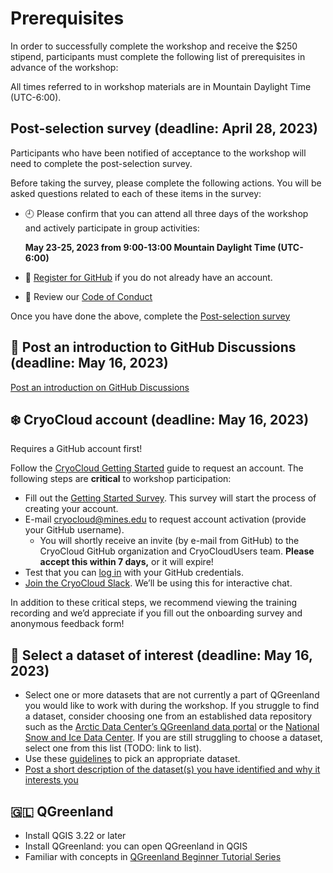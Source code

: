 # Prerequisites

In order to successfully complete the workshop and receive the $250 stipend,
participants must complete the following list of prerequisites in advance of the
workshop:

::: {.callout-note}
All times referred to in workshop materials are in Mountain Daylight Time
(UTC-6:00).
:::

## Post-selection survey (deadline: April 28, 2023)

Participants who have been notified of acceptance to the workshop will need to
complete the post-selection survey.

Before taking the survey, please complete the following actions. You will be
asked questions related to each of these items in the survey:

* 🕘 Please confirm that you can attend all three days of the workshop and actively
  participate in group activities:

  **May 23-25, 2023 from 9:00-13:00 Mountain Daylight Time (UTC-6:00)**
* 🐙 [Register for GitHub](https://github.com/join) if you do not already have an account.
* 📏 Review our [Code of Conduct](/CODE_OF_CONDUCT.md)

Once you have done the above, complete the [Post-selection
survey](https://docs.google.com/forms/d/e/1FAIpQLScnphMXGvCk2_qWDLTTuKTJvEbIvGDxb9Lp9c05CgNz3IYJ3A/viewform?usp=sf_link)


## 🐙 Post an introduction to GitHub Discussions (deadline: May 16, 2023)

[Post an introduction on GitHub
Discussions](https://github.com/orgs/qgreenland-workshop-2023-researcher/discussions/new?category=introductions)


## ❄️ CryoCloud account (deadline: May 16, 2023)

::: {.callout-warning}
Requires a GitHub account first!
:::

Follow the [CryoCloud Getting
Started](https://book.cryointhecloud.com/content/Getting_Started.html) guide to
request an account. The following steps are **critical** to workshop participation:

* Fill out the [Getting Started
  Survey](https://docs.google.com/forms/d/e/1FAIpQLScb2B5LRy7qU9qDfUp5a51n87sumOxivXbQhc02wFX_FxEbXg/viewform).
  This survey will start the process of creating your account.
* E-mail <cryocloud@mines.edu> to request account activation (provide your GitHub
  username).
    * You will shortly receive an invite (by e-mail from GitHub) to the CryoCloud GitHub
      organization and CryoCloudUsers team. **Please accept this within 7 days,** or it
      will expire!
* Test that you can [log in](https://hub.cryointhecloud.com/) with your GitHub
  credentials.
* [Join the CryoCloud
  Slack](https://join.slack.com/t/cryospherecloud/shared_invite/zt-1isgbeuhh-q~cYYKtn_6i3PR1alGca_g).
  We'll be using this for interactive chat.

In addition to these critical steps, we recommend viewing the training recording and
we'd appreciate if you fill out the onboarding survey and anonymous feedback form!


## 💾 Select a dataset of interest (deadline: May 16, 2023)

* Select one or more datasets that are not currently a part of QGreenland you
  would like to work with during the workshop. If you struggle to find a
  dataset, consider choosing one from an established data repository such as
  the [Arctic Data Center's QGreenland data
  portal](https://arcticdata.io/catalog/portals/QGreenland/Data) or the [National
  Snow and Ice Data Center](https://nsidc.org/data/explore-data). If you are
  still struggling to choose a dataset, select one from this list (TODO: link to
  list).
* Use these [guidelines](dataset-selection.md) to pick an appropriate dataset.
* [Post a short description of the dataset(s) you have identified and why it
  interests you](https://github.com/nsidc/qgreenland-2023-researcher-workshop/discussions/new?category=dataset-ideas)


## 🇬🇱 QGreenland

* Install QGIS 3.22 or later
* Install QGreenland: you can open QGreenland in QGIS
* Familiar with concepts in [QGreenland Beginner Tutorial
    Series](https://www.youtube.com/watch?v=gD0vkP5JUmA&list=PLSRiyMridUCwyu-vqpAFtm8bVERgTvs7q)
